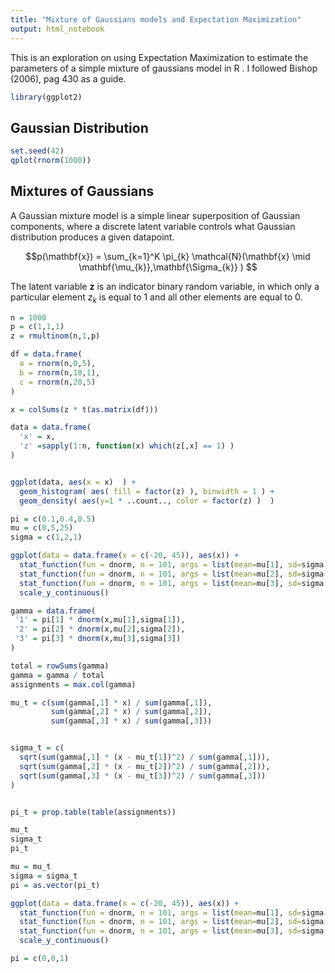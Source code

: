 ```yaml
---
title: "Mixture of Gaussians models and Expectation Maximization"
output: html_notebook
---
```


This is an exploration on using Expectation Maximization to estimate the parameters of a simple mixture of gaussians model in R . I followed Bishop (2006), pag 430 as a guide.  

```r
library(ggplot2)
```

## Gaussian Distribution



```r
set.seed(42)
qplot(rnorm(1000))

```

## Mixtures of Gaussians

A Gaussian mixture model is a simple linear superposition of Gaussian components, where a discrete latent variable controls what Gaussian distribution produces a given datapoint.


$$p(\mathbf{x}) = \sum_{k=1}^K \pi_{k} \mathcal{N}(\mathbf{x} \mid \mathbf{\mu_{k}},\mathbf{\Sigma_{k}} )  $$

The latent variable $\mathbf{z}$ is an indicator binary random variable, in which only a particular element $z_{k}$ is equal to 1 and all other elements are equal to 0. 


```r
n = 1000
p = c(1,1,1)
z = rmultinom(n,1,p)

```






```r

df = data.frame(
  a = rnorm(n,0,5), 
  b = rnorm(n,10,1),
  c = rnorm(n,20,5)
)

x = colSums(z * t(as.matrix(df)))

```

```r

data = data.frame(
  'x' = x, 
  'z' =sapply(1:n, function(x) which(z[,x] == 1) )   
)


ggplot(data, aes(x = x)  ) +
  geom_histogram( aes( fill = factor(z) ), binwidth = 1 ) +
  geom_density( aes(y=1 * ..count.., color = factor(z) )  ) 

```


```r

pi = c(0.1,0.4,0.5)
mu = c(0,5,25)
sigma = c(1,2,1)

```



```r

ggplot(data = data.frame(x = c(-20, 45)), aes(x)) +
  stat_function(fun = dnorm, n = 101, args = list(mean=mu[1], sd=sigma[1])) +
  stat_function(fun = dnorm, n = 101, args = list(mean=mu[2], sd=sigma[2])) +
  stat_function(fun = dnorm, n = 101, args = list(mean=mu[3], sd=sigma[3])) +
  scale_y_continuous()

```



```r

gamma = data.frame(
 '1' = pi[1] * dnorm(x,mu[1],sigma[1]), 
 '2' = pi[2] * dnorm(x,mu[2],sigma[2]),
 '3' = pi[3] * dnorm(x,mu[3],sigma[3])
)

total = rowSums(gamma)
gamma = gamma / total
assignments = max.col(gamma)

mu_t = c(sum(gamma[,1] * x) / sum(gamma[,1]),
         sum(gamma[,2] * x) / sum(gamma[,2]),
         sum(gamma[,3] * x) / sum(gamma[,3]))


sigma_t = c(
  sqrt(sum(gamma[,1] * (x - mu_t[1])^2) / sum(gamma[,1])),
  sqrt(sum(gamma[,2] * (x - mu_t[2])^2) / sum(gamma[,2])),
  sqrt(sum(gamma[,3] * (x - mu_t[3])^2) / sum(gamma[,3]))
)


pi_t = prop.table(table(assignments))

mu_t
sigma_t
pi_t

mu = mu_t
sigma = sigma_t
pi = as.vector(pi_t)

ggplot(data = data.frame(x = c(-20, 45)), aes(x)) +
  stat_function(fun = dnorm, n = 101, args = list(mean=mu[1], sd=sigma[1])) +
  stat_function(fun = dnorm, n = 101, args = list(mean=mu[2], sd=sigma[2])) +
  stat_function(fun = dnorm, n = 101, args = list(mean=mu[3], sd=sigma[3])) +
  scale_y_continuous()


```

```r

pi = c(0,0,1)

```